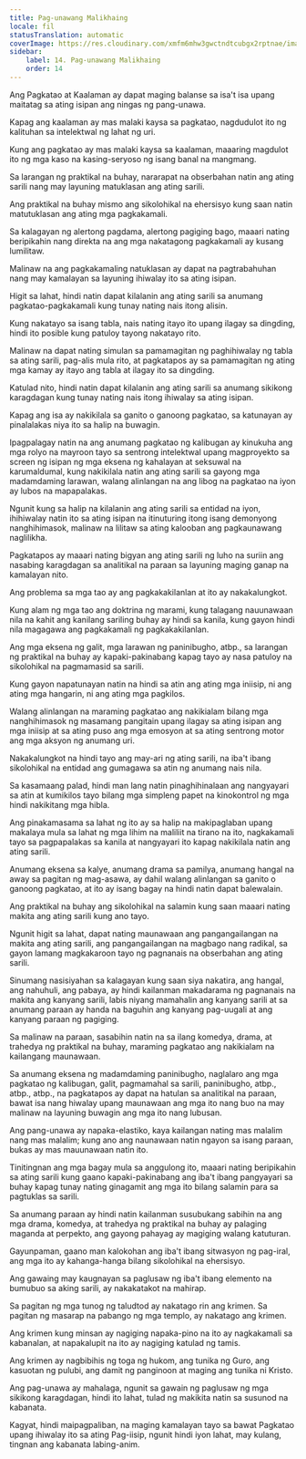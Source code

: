 ```yaml
---
title: Pag-unawang Malikhaing
locale: fil
statusTranslation: automatic
coverImage: https://res.cloudinary.com/xmfm6mhw3gwctndtcubgx2rptnae/image/upload/v1741354419/small_cover_la_gran_rebelion_28716e29d2.webp
sidebar:
    label: 14. Pag-unawang Malikhaing
    order: 14
---
```

Ang Pagkatao at Kaalaman ay dapat maging balanse sa isa't isa upang maitatag sa ating isipan ang ningas ng pang-unawa.

Kapag ang kaalaman ay mas malaki kaysa sa pagkatao, nagdudulot ito ng kalituhan sa intelektwal ng lahat ng uri.

Kung ang pagkatao ay mas malaki kaysa sa kaalaman, maaaring magdulot ito ng mga kaso na kasing-seryoso ng isang banal na mangmang.

Sa larangan ng praktikal na buhay, nararapat na obserbahan natin ang ating sarili nang may layuning matuklasan ang ating sarili.

Ang praktikal na buhay mismo ang sikolohikal na ehersisyo kung saan natin matutuklasan ang ating mga pagkakamali.

Sa kalagayan ng alertong pagdama, alertong pagiging bago, maaari nating beripikahin nang direkta na ang mga nakatagong pagkakamali ay kusang lumilitaw.

Malinaw na ang pagkakamaling natuklasan ay dapat na pagtrabahuhan nang may kamalayan sa layuning ihiwalay ito sa ating isipan.

Higit sa lahat, hindi natin dapat kilalanin ang ating sarili sa anumang pagkatao-pagkakamali kung tunay nating nais itong alisin.

Kung nakatayo sa isang tabla, nais nating itayo ito upang ilagay sa dingding, hindi ito posible kung patuloy tayong nakatayo rito.

Malinaw na dapat nating simulan sa pamamagitan ng paghihiwalay ng tabla sa ating sarili, pag-alis mula rito, at pagkatapos ay sa pamamagitan ng ating mga kamay ay itayo ang tabla at ilagay ito sa dingding.

Katulad nito, hindi natin dapat kilalanin ang ating sarili sa anumang sikikong karagdagan kung tunay nating nais itong ihiwalay sa ating isipan.

Kapag ang isa ay nakikilala sa ganito o ganoong pagkatao, sa katunayan ay pinalalakas niya ito sa halip na buwagin.

Ipagpalagay natin na ang anumang pagkatao ng kalibugan ay kinukuha ang mga rolyo na mayroon tayo sa sentrong intelektwal upang magproyekto sa screen ng isipan ng mga eksena ng kahalayan at seksuwal na karumaldumal, kung nakikilala natin ang ating sarili sa gayong mga madamdaming larawan, walang alinlangan na ang libog na pagkatao na iyon ay lubos na mapapalakas.

Ngunit kung sa halip na kilalanin ang ating sarili sa entidad na iyon, ihihiwalay natin ito sa ating isipan na itinuturing itong isang demonyong nanghihimasok, malinaw na lilitaw sa ating kalooban ang pagkaunawang naglilikha.

Pagkatapos ay maaari nating bigyan ang ating sarili ng luho na suriin ang nasabing karagdagan sa analitikal na paraan sa layuning maging ganap na kamalayan nito.

Ang problema sa mga tao ay ang pagkakakilanlan at ito ay nakakalungkot.

Kung alam ng mga tao ang doktrina ng marami, kung talagang nauunawaan nila na kahit ang kanilang sariling buhay ay hindi sa kanila, kung gayon hindi nila magagawa ang pagkakamali ng pagkakakilanlan.

Ang mga eksena ng galit, mga larawan ng paninibugho, atbp., sa larangan ng praktikal na buhay ay kapaki-pakinabang kapag tayo ay nasa patuloy na sikolohikal na pagmamasid sa sarili.

Kung gayon napatunayan natin na hindi sa atin ang ating mga iniisip, ni ang ating mga hangarin, ni ang ating mga pagkilos.

Walang alinlangan na maraming pagkatao ang nakikialam bilang mga nanghihimasok ng masamang pangitain upang ilagay sa ating isipan ang mga iniisip at sa ating puso ang mga emosyon at sa ating sentrong motor ang mga aksyon ng anumang uri.

Nakakalungkot na hindi tayo ang may-ari ng ating sarili, na iba't ibang sikolohikal na entidad ang gumagawa sa atin ng anumang nais nila.

Sa kasamaang palad, hindi man lang natin pinaghihinalaan ang nangyayari sa atin at kumikilos tayo bilang mga simpleng papet na kinokontrol ng mga hindi nakikitang mga hibla.

Ang pinakamasama sa lahat ng ito ay sa halip na makipaglaban upang makalaya mula sa lahat ng mga lihim na maliliit na tirano na ito, nagkakamali tayo sa pagpapalakas sa kanila at nangyayari ito kapag nakikilala natin ang ating sarili.

Anumang eksena sa kalye, anumang drama sa pamilya, anumang hangal na away sa pagitan ng mag-asawa, ay dahil walang alinlangan sa ganito o ganoong pagkatao, at ito ay isang bagay na hindi natin dapat balewalain.

Ang praktikal na buhay ang sikolohikal na salamin kung saan maaari nating makita ang ating sarili kung ano tayo.

Ngunit higit sa lahat, dapat nating maunawaan ang pangangailangan na makita ang ating sarili, ang pangangailangan na magbago nang radikal, sa gayon lamang magkakaroon tayo ng pagnanais na obserbahan ang ating sarili.

Sinumang nasisiyahan sa kalagayan kung saan siya nakatira, ang hangal, ang nahuhuli, ang pabaya, ay hindi kailanman makadarama ng pagnanais na makita ang kanyang sarili, labis niyang mamahalin ang kanyang sarili at sa anumang paraan ay handa na baguhin ang kanyang pag-uugali at ang kanyang paraan ng pagiging.

Sa malinaw na paraan, sasabihin natin na sa ilang komedya, drama, at trahedya ng praktikal na buhay, maraming pagkatao ang nakikialam na kailangang maunawaan.

Sa anumang eksena ng madamdaming paninibugho, naglalaro ang mga pagkatao ng kalibugan, galit, pagmamahal sa sarili, paninibugho, atbp., atbp., atbp., na pagkatapos ay dapat na hatulan sa analitikal na paraan, bawat isa nang hiwalay upang maunawaan ang mga ito nang buo na may malinaw na layuning buwagin ang mga ito nang lubusan.

Ang pang-unawa ay napaka-elastiko, kaya kailangan nating mas malalim nang mas malalim; kung ano ang naunawaan natin ngayon sa isang paraan, bukas ay mas mauunawaan natin ito.

Tinitingnan ang mga bagay mula sa anggulong ito, maaari nating beripikahin sa ating sarili kung gaano kapaki-pakinabang ang iba't ibang pangyayari sa buhay kapag tunay nating ginagamit ang mga ito bilang salamin para sa pagtuklas sa sarili.

Sa anumang paraan ay hindi natin kailanman susubukang sabihin na ang mga drama, komedya, at trahedya ng praktikal na buhay ay palaging maganda at perpekto, ang gayong pahayag ay magiging walang katuturan.

Gayunpaman, gaano man kalokohan ang iba't ibang sitwasyon ng pag-iral, ang mga ito ay kahanga-hanga bilang sikolohikal na ehersisyo.

Ang gawaing may kaugnayan sa paglusaw ng iba't ibang elemento na bumubuo sa aking sarili, ay nakakatakot na mahirap.

Sa pagitan ng mga tunog ng taludtod ay nakatago rin ang krimen. Sa pagitan ng masarap na pabango ng mga templo, ay nakatago ang krimen.

Ang krimen kung minsan ay nagiging napaka-pino na ito ay nagkakamali sa kabanalan, at napakalupit na ito ay nagiging katulad ng tamis.

Ang krimen ay nagbibihis ng toga ng hukom, ang tunika ng Guro, ang kasuotan ng pulubi, ang damit ng panginoon at maging ang tunika ni Kristo.

Ang pag-unawa ay mahalaga, ngunit sa gawain ng paglusaw ng mga sikikong karagdagan, hindi ito lahat, tulad ng makikita natin sa susunod na kabanata.

Kagyat, hindi maipagpaliban, na maging kamalayan tayo sa bawat Pagkatao upang ihiwalay ito sa ating Pag-iisip, ngunit hindi iyon lahat, may kulang, tingnan ang kabanata labing-anim.


